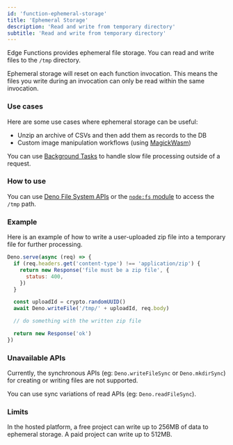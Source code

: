 ```yaml
---
id: 'function-ephemeral-storage'
title: 'Ephemeral Storage'
description: 'Read and write from temporary directory'
subtitle: 'Read and write from temporary directory'
---
```


Edge Functions provides ephemeral file storage. You can read and write files to the `/tmp` directory.

Ephemeral storage will reset on each function invocation. This means the files you write during an invocation can only be read within the same invocation.

### Use cases

Here are some use cases where ephemeral storage can be useful:

- Unzip an archive of CSVs and then add them as records to the DB
- Custom image manipulation workflows (using [MagickWasm](https://supabase.com/docs/guides/functions/examples/image-manipulation))

You can use [Background Tasks](https://supabase.com/docs/guides/functions/background-tasks) to handle slow file processing outside of a request.

### How to use

You can use [Deno File System APIs](https://docs.deno.com/api/deno/file-system) or the [`node:fs` module](https://docs.deno.com/api/node/fs/) to access the `/tmp` path.

### Example

Here is an example of how to write a user-uploaded zip file into a temporary file for further processing.

```js
Deno.serve(async (req) => {
  if (req.headers.get('content-type') !== 'application/zip') {
    return new Response('file must be a zip file', {
      status: 400,
    })
  }

  const uploadId = crypto.randomUUID()
  await Deno.writeFile('/tmp/' + uploadId, req.body)

  // do something with the written zip file

  return new Response('ok')
})
```

### Unavailable APIs

Currently, the synchronous APIs (eg: `Deno.writeFileSync` or `Deno.mkdirSync`) for creating or writing files are not supported.

You can use sync variations of read APIs (eg: `Deno.readFileSync`).

### Limits

In the hosted platform, a free project can write up to 256MB of data to ephemeral storage. A paid project can write up to 512MB.
